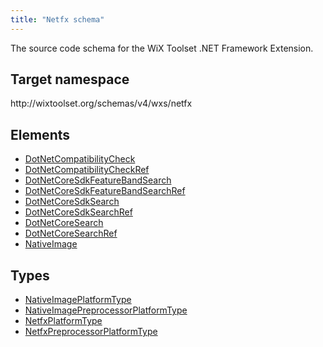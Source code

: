 ```yaml
---
title: "Netfx schema"
---
```


The source code schema for the WiX Toolset .NET Framework Extension.

## Target namespace

http&#58;//wixtoolset.org/schemas/v4/wxs/netfx

## Elements

- [DotNetCompatibilityCheck](../dotnetcompatibilitycheck)
- [DotNetCompatibilityCheckRef](../dotnetcompatibilitycheckref)
- [DotNetCoreSdkFeatureBandSearch](../dotnetcoresdkfeaturebandsearch)
- [DotNetCoreSdkFeatureBandSearchRef](../dotnetcoresdkfeaturebandsearchref)
- [DotNetCoreSdkSearch](../dotnetcoresdksearch)
- [DotNetCoreSdkSearchRef](../dotnetcoresdksearchref)
- [DotNetCoreSearch](../dotnetcoresearch)
- [DotNetCoreSearchRef](../dotnetcoresearchref)
- [NativeImage](../nativeimage)

## Types

- [NativeImagePlatformType](../nativeimageplatformtype)
- [NativeImagePreprocessorPlatformType](../nativeimagepreprocessorplatformtype)
- [NetfxPlatformType](../netfxplatformtype)
- [NetfxPreprocessorPlatformType](../netfxpreprocessorplatformtype)

